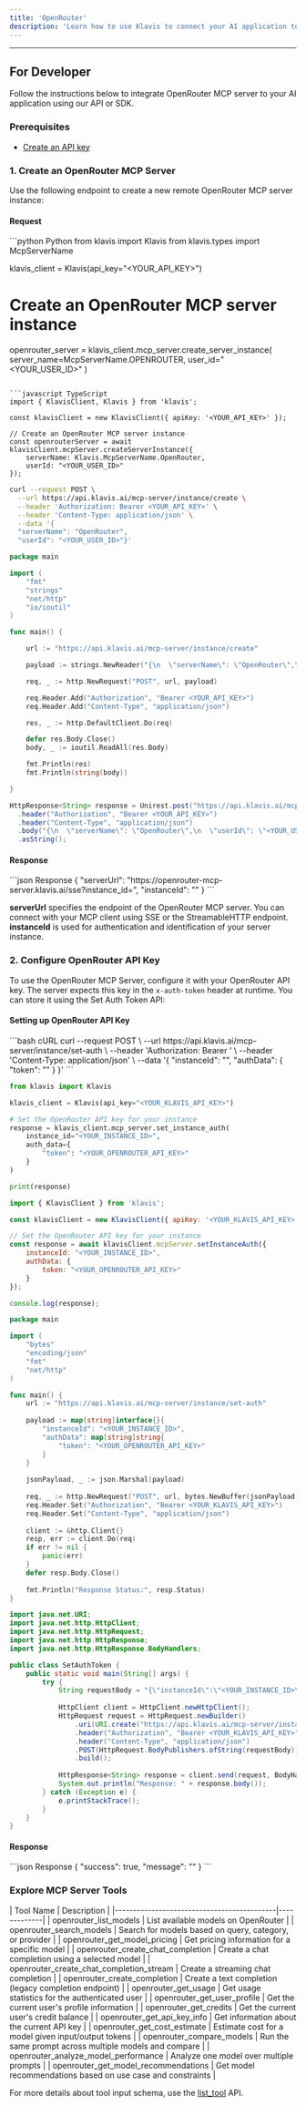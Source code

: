 ```yaml
---
title: 'OpenRouter'
description: 'Learn how to use Klavis to connect your AI application to OpenRouter MCP Server'
---
```



<NoCodeSnippet />

---

## For Developer

Follow the instructions below to integrate OpenRouter MCP server to your AI application using our API or SDK.

### Prerequisites

- [Create an API key](https://www.klavis.ai/home/api-keys)

### 1. Create an OpenRouter MCP Server

Use the following endpoint to create a new remote OpenRouter MCP server instance:

#### Request
<CodeGroup>
```python Python
from klavis import Klavis
from klavis.types import McpServerName

klavis_client = Klavis(api_key="<YOUR_API_KEY>")

# Create an OpenRouter MCP server instance
openrouter_server = klavis_client.mcp_server.create_server_instance(
    server_name=McpServerName.OPENROUTER,
    user_id="<YOUR_USER_ID>"
)
```

```javascript TypeScript
import { KlavisClient, Klavis } from 'klavis';

const klavisClient = new KlavisClient({ apiKey: '<YOUR_API_KEY>' });

// Create an OpenRouter MCP server instance
const openrouterServer = await klavisClient.mcpServer.createServerInstance({
    serverName: Klavis.McpServerName.OpenRouter,
    userId: "<YOUR_USER_ID>"
});
```

```bash cURL
curl --request POST \
  --url https://api.klavis.ai/mcp-server/instance/create \
  --header 'Authorization: Bearer <YOUR_API_KEY>' \
  --header 'Content-Type: application/json' \
  --data '{
  "serverName": "OpenRouter",
  "userId": "<YOUR_USER_ID>"}'
```

```go Go
package main

import (
    "fmt"
    "strings"
    "net/http"
    "io/ioutil"
)

func main() {

    url := "https://api.klavis.ai/mcp-server/instance/create"

    payload := strings.NewReader("{\n  \"serverName\": \"OpenRouter\",\n  \"userId\": \"<YOUR_USER_ID>\"\n}")

    req, _ := http.NewRequest("POST", url, payload)

    req.Header.Add("Authorization", "Bearer <YOUR_API_KEY>")
    req.Header.Add("Content-Type", "application/json")

    res, _ := http.DefaultClient.Do(req)

    defer res.Body.Close()
    body, _ := ioutil.ReadAll(res.Body)

    fmt.Println(res)
    fmt.Println(string(body))

}
```

```java Java
HttpResponse<String> response = Unirest.post("https://api.klavis.ai/mcp-server/instance/create")
  .header("Authorization", "Bearer <YOUR_API_KEY>")
  .header("Content-Type", "application/json")
  .body("{\n  \"serverName\": \"OpenRouter\",\n  \"userId\": \"<YOUR_USER_ID>\"\n}")
  .asString();
```
</CodeGroup>

#### Response
<CodeGroup>
```json Response
{
  "serverUrl": "https://openrouter-mcp-server.klavis.ai/sse?instance_id=<instance-id>",
  "instanceId": "<instance-id>"
}
```
</CodeGroup>

<Check>**serverUrl** specifies the endpoint of the OpenRouter MCP server. You can connect with your MCP client using SSE or the StreamableHTTP endpoint.</Check>
<Note>**instanceId** is used for authentication and identification of your server instance.</Note>

### 2. Configure OpenRouter API Key

To use the OpenRouter MCP Server, configure it with your OpenRouter API key. The server expects this key in the `x-auth-token` header at runtime. You can store it using the Set Auth Token API:

#### Setting up OpenRouter API Key

<CodeGroup>
```bash cURL
curl --request POST \
  --url https://api.klavis.ai/mcp-server/instance/set-auth \
  --header 'Authorization: Bearer <YOUR_KLAVIS_API_KEY>' \
  --header 'Content-Type: application/json' \
  --data '{
  "instanceId": "<YOUR_INSTANCE_ID>",
  "authData": {
    "token": "<YOUR_OPENROUTER_API_KEY>"
  }
}'
```

```python Python
from klavis import Klavis

klavis_client = Klavis(api_key="<YOUR_KLAVIS_API_KEY>")

# Set the OpenRouter API key for your instance
response = klavis_client.mcp_server.set_instance_auth(
    instance_id="<YOUR_INSTANCE_ID>",
    auth_data={
        "token": "<YOUR_OPENROUTER_API_KEY>"
    }
)

print(response)
```

```javascript TypeScript
import { KlavisClient } from 'klavis';

const klavisClient = new KlavisClient({ apiKey: '<YOUR_KLAVIS_API_KEY>' });

// Set the OpenRouter API key for your instance
const response = await klavisClient.mcpServer.setInstanceAuth({
    instanceId: "<YOUR_INSTANCE_ID>",
    authData: {
        token: "<YOUR_OPENROUTER_API_KEY>"
    }
});

console.log(response);
```

```go Go
package main

import (
    "bytes"
    "encoding/json"
    "fmt"
    "net/http"
)

func main() {
	url := "https://api.klavis.ai/mcp-server/instance/set-auth"
    
    payload := map[string]interface{}{
        "instanceId": "<YOUR_INSTANCE_ID>",
        "authData": map[string]string{
            "token": "<YOUR_OPENROUTER_API_KEY>"
        }
    }
    
    jsonPayload, _ := json.Marshal(payload)
    
    req, _ := http.NewRequest("POST", url, bytes.NewBuffer(jsonPayload))
    req.Header.Set("Authorization", "Bearer <YOUR_KLAVIS_API_KEY>")
    req.Header.Set("Content-Type", "application/json")
    
    client := &http.Client{}
    resp, err := client.Do(req)
    if err != nil {
        panic(err)
    }
    defer resp.Body.Close()
    
    fmt.Println("Response Status:", resp.Status)
}
```

```java Java
import java.net.URI;
import java.net.http.HttpClient;
import java.net.http.HttpRequest;
import java.net.http.HttpResponse;
import java.net.http.HttpResponse.BodyHandlers;

public class SetAuthToken {
    public static void main(String[] args) {
        try {
            String requestBody = "{\"instanceId\":\"<YOUR_INSTANCE_ID>\",\"authData\":{\"token\":\"<YOUR_OPENROUTER_API_KEY>\"}}";
            
            HttpClient client = HttpClient.newHttpClient();
            HttpRequest request = HttpRequest.newBuilder()
                .uri(URI.create("https://api.klavis.ai/mcp-server/instance/set-auth"))
                .header("Authorization", "Bearer <YOUR_KLAVIS_API_KEY>")
                .header("Content-Type", "application/json")
                .POST(HttpRequest.BodyPublishers.ofString(requestBody))
                .build();
                
            HttpResponse<String> response = client.send(request, BodyHandlers.ofString());
            System.out.println("Response: " + response.body());
        } catch (Exception e) {
            e.printStackTrace();
        }
    }
}
```
</CodeGroup>

#### Response
<CodeGroup>
```json Response
{
  "success": true,
  "message": "<string>"
}
```
</CodeGroup>

### Explore MCP Server Tools

<Accordion title="Tools Information">
| Tool Name                                  | Description |
|--------------------------------------------|-------------|
| openrouter_list_models                     | List available models on OpenRouter |
| openrouter_search_models                   | Search for models based on query, category, or provider |
| openrouter_get_model_pricing               | Get pricing information for a specific model |
| openrouter_create_chat_completion          | Create a chat completion using a selected model |
| openrouter_create_chat_completion_stream   | Create a streaming chat completion |
| openrouter_create_completion               | Create a text completion (legacy completion endpoint) |
| openrouter_get_usage                       | Get usage statistics for the authenticated user |
| openrouter_get_user_profile                | Get the current user's profile information |
| openrouter_get_credits                     | Get the current user's credit balance |
| openrouter_get_api_key_info                | Get information about the current API key |
| openrouter_get_cost_estimate               | Estimate cost for a model given input/output tokens |
| openrouter_compare_models                  | Run the same prompt across multiple models and compare |
| openrouter_analyze_model_performance       | Analyze one model over multiple prompts |
| openrouter_get_model_recommendations       | Get model recommendations based on use case and constraints |
</Accordion>

<Note>For more details about tool input schema, use the [list_tool](https://docs.klavis.ai/api-reference/mcp-server/list-tools) API.</Note>


